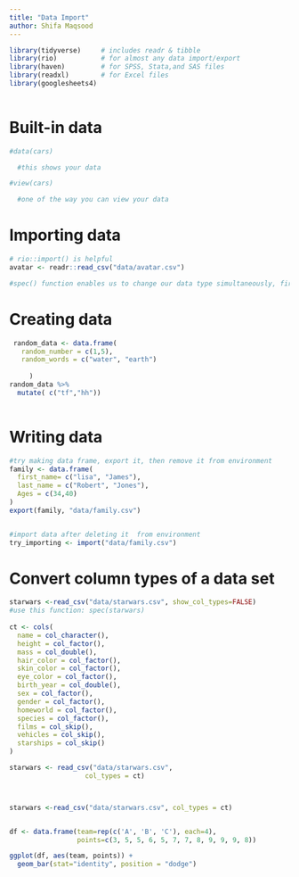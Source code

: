 ```yaml
---
title: "Data Import"
author: Shifa Maqsood
---
```


```r

library(tidyverse)     # includes readr & tibble
library(rio)           # for almost any data import/export
library(haven)         # for SPSS, Stata,and SAS files
library(readxl)        # for Excel files
library(googlesheets4)
       
```

# Built-in data

```r
#data(cars)

  #this shows your data

#view(cars) 

  #one of the way you can view your data
```

# Importing data

```r
# rio::import() is helpful
avatar <- readr::read_csv("data/avatar.csv")

#spec() function enables us to change our data type simultaneously, first load package readr::read_whatever file type
```

# Creating data

```r
 random_data <- data.frame(
   random_number = c(1,5),
   random_words = c("water", "earth")
 
     )
random_data %>%
  mutate( c("tf","hh"))
  

```

# Writing data

```r


#try making data frame, export it, then remove it from environment
family <- data.frame(
  first_name= c("lisa", "James"),
  last_name = c("Robert", "Jones"),
  Ages = c(34,40)
)
export(family, "data/family.csv")



```

```r
#import data after deleting it  from environment
try_importing <- import("data/family.csv")

```

# Convert column types of a data set

```r


starwars <-read_csv("data/starwars.csv", show_col_types=FALSE)
#use this function: spec(starwars) 
 
ct <- cols(
  name = col_character(),
  height = col_factor(),
  mass = col_double(),
  hair_color = col_factor(),
  skin_color = col_factor(),
  eye_color = col_factor(),
  birth_year = col_double(),
  sex = col_factor(),
  gender = col_factor(),
  homeworld = col_factor(),
  species = col_factor(),
  films = col_skip(),
  vehicles = col_skip(),
  starships = col_skip()
)

starwars <- read_csv("data/starwars.csv",
                   col_types = ct)



starwars <-read_csv("data/starwars.csv", col_types = ct)



```

```r
df <- data.frame(team=rep(c('A', 'B', 'C'), each=4),
                 points=c(3, 5, 5, 6, 5, 7, 7, 8, 9, 9, 9, 8))

ggplot(df, aes(team, points)) +
  geom_bar(stat="identity", position = "dodge")




```
